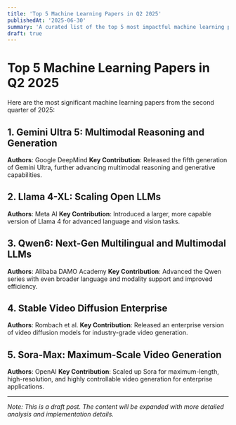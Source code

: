 ```yaml
---
title: 'Top 5 Machine Learning Papers in Q2 2025'
publishedAt: '2025-06-30'
summary: 'A curated list of the top 5 most impactful machine learning papers from Q2 2025.'
draft: true
---
```


# Top 5 Machine Learning Papers in Q2 2025

Here are the most significant machine learning papers from the second quarter of 2025:

## 1. Gemini Ultra 5: Multimodal Reasoning and Generation
**Authors**: Google DeepMind
**Key Contribution**: Released the fifth generation of Gemini Ultra, further advancing multimodal reasoning and generative capabilities.

## 2. Llama 4-XL: Scaling Open LLMs
**Authors**: Meta AI
**Key Contribution**: Introduced a larger, more capable version of Llama 4 for advanced language and vision tasks.

## 3. Qwen6: Next-Gen Multilingual and Multimodal LLMs
**Authors**: Alibaba DAMO Academy
**Key Contribution**: Advanced the Qwen series with even broader language and modality support and improved efficiency.

## 4. Stable Video Diffusion Enterprise
**Authors**: Rombach et al.
**Key Contribution**: Released an enterprise version of video diffusion models for industry-grade video generation.

## 5. Sora-Max: Maximum-Scale Video Generation
**Authors**: OpenAI
**Key Contribution**: Scaled up Sora for maximum-length, high-resolution, and highly controllable video generation for enterprise applications.

---

*Note: This is a draft post. The content will be expanded with more detailed analysis and implementation details.* 